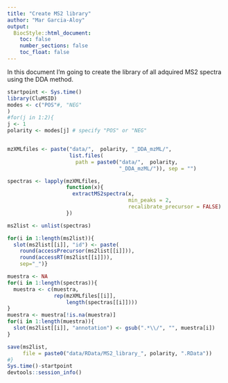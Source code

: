```yaml
---
title: "Create MS2 library"
author: "Mar Garcia-Aloy"
output: 
  BiocStyle::html_document:
    toc: false
    number_sections: false
    toc_float: false
---
```


In this document I'm going to create the library of all adquired MS2 
spectra using the DDA method.  


```r
startpoint <- Sys.time()
library(CluMSID)
modes <- c("POS"#, "NEG"
)
#for(j in 1:2){
j <- 1
polarity <- modes[j] # specify "POS" or "NEG"


mzXMLfiles <- paste("data/",  polarity, "_DDA_mzML/", 
                    list.files(
                      path = paste0("data/",  polarity, 
                                    "_DDA_mzML/")), sep = "")

spectras <- lapply(mzXMLfiles, 
                   function(x){
                     extractMS2spectra(x,
                                       min_peaks = 2,
                                       recalibrate_precursor = FALSE)
                   })

ms2list <- unlist(spectras)

for(i in 1:length(ms2list)){
  slot(ms2list[[i]], "id") <- paste(
    round(accessPrecursor(ms2list[[i]])),
    round(accessRT(ms2list[[i]])),
    sep="_")}

muestra <- NA
for(i in 1:length(spectras)){
  muestra <- c(muestra,
               rep(mzXMLfiles[[i]],
                   length(spectras[[i]])))
}
muestra <- muestra[!is.na(muestra)]
for(i in 1:length(muestra)){
  slot(ms2list[[i]], "annotation") <- gsub(".*\\/", "", muestra[i])
}

save(ms2list, 
     file = paste0("data/RData/MS2_library_", polarity, ".RData"))
#}
Sys.time()-startpoint
devtools::session_info()
```